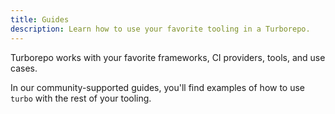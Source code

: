 ```yaml
---
title: Guides
description: Learn how to use your favorite tooling in a Turborepo.
---
```



Turborepo works with your favorite frameworks, CI providers, tools, and use cases.

In our community-supported guides, you'll find examples of how to use `turbo` with the rest of your tooling.

<Cards>
<Card
  title="Frameworks"
  description="Integrate frameworks into your Turborepo"
  href="/repo/docs/guides/frameworks"
/>
<Card
  title="Continuous Integration"
  description="Use Turborepo with your CI"
  href="/repo/docs/guides/ci-vendors"
/>

<Card
  title="Tools"
  description="Bring your favorite tooling"
  href="/repo/docs/guides/tools"
/>

<Card
  title="Single-package workspaces"
  description="Integrate with a standalone application"
  href="/repo/docs/guides/single-package-workspaces"
/>

<Card
  title="Generating code"
  description="Create new code fast"
  href="/repo/docs/guides/generating-code"
/>

<Card
  title="Skipping tasks"
  description="Go fast by doing nothing"
  href="/repo/docs/guides/skipping-tasks"
/>

<Card
  title="Publishing packages"
  description="Use your packages outside of your Turborepo"
  href="/repo/docs/guides/publishing-libraries"
/>

<Card
  title="Handling platforms"
  description="OS, Node.js version, and other factors"
  href=""
/>

<Card
  title="Multi-language support"
  description="Many languages, one repository"
  href="/repo/docs/guides/multi-language"
/>
</Cards>
